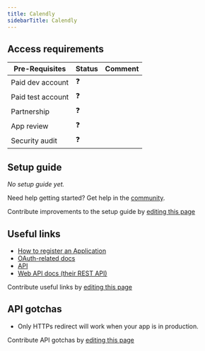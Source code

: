 ```yaml
---
title: Calendly
sidebarTitle: Calendly
---
```



<Overview />
<PreBuiltTooling />
<PreBuiltUseCases />

## Access requirements
| Pre-Requisites | Status | Comment|
| - | - | - |
| Paid dev account | ❓ |  |
| Paid test account | ❓ |  |
| Partnership | ❓ | |
| App review | ❓ |  |
| Security audit | ❓ | |


## Setup guide

_No setup guide yet._

<Tip>Need help getting started? Get help in the [community](https://nango.dev/slack).</Tip>

<Note>Contribute improvements to the setup guide by [editing this page](https://github.com/nangohq/nango/tree/master/docs/integrations/all/calendly.mdx)</Note>


## Useful links

-   [How to register an Application](https://developer.calendly.com/create-a-developer-account)
-   [OAuth-related docs](https://developer.calendly.com/api-docs/3cefb59b832eb-calendly-o-auth-2-0m)
-   [API](https://developer.calendly.com/getting-started)
-   [Web API docs (their REST API)](https://developer.calendly.com/api-docs)

<Note>Contribute useful links by [editing this page](https://github.com/nangohq/nango/tree/master/docs/integrations/all/calendly.mdx)</Note>

## API gotchas

-   Only HTTPs redirect will work when your app is in production.

<Note>Contribute API gotchas by [editing this page](https://github.com/nangohq/nango/tree/master/docs/integrations/all/calendly.mdx)</Note>
